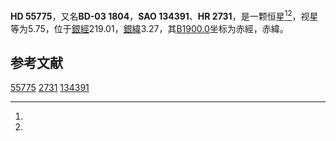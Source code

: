 {{Starbox begin
| name = HD 55775
}}
{{Starbox observe
| epoch = [[J2000.0|J2000.0]]
| constell = {{星座名待查}}<ref name=SIMBAD>{{cite web
 | url=http://simbad.u-strasbg.fr/simbad/sim-id?Ident=HR+2731
 | title =Pulsating variable Star
 | publisher=Centre de Données astronomiques de Strasbourg
 | work=SIMBAD
 | accessdate=2012-07-13}}</ref><ref name=DATA>{{cite web
 | url=http://vizier.u-strasbg.fr/viz-bin/VizieR-5?-out.add=.&-source=5050&-corr=PK=HR&-out.max=9999&HR=2731
 | title=VizieR Detailed Page
 | accessdate=2012-07-13
 | archive-date=2019-02-16
 | archive-url=https://web.archive.org/web/20190216114219/http://vizier.u-strasbg.fr/viz-bin/VizieR-5?-out.add=.&-source=5050&-corr=PK=HR&-out.max=9999&HR=2731
 | dead-url=no
 }}</ref>
| 星官 = 
| ra = {{RA|7|14|11}}<ref name=SIMBAD /><ref name=DATA />
| dec = {{DEC|-3|54|5}}<ref name=SIMBAD /><ref name=DATA />
| appmag_v = 5.75<ref name=SIMBAD /><ref name=DATA />
}}
{{Starbox character
| class = K5III<ref name=SIMBAD /><ref name=DATA />
| b-v = 1.58<ref name=SIMBAD /><ref name=DATA />
| u-b = 1.89<ref name=SIMBAD /><ref name=DATA />
| r-i = <ref name=SIMBAD /><ref name=DATA />
| variable = 
}}
{{Starbox astrometry
| radial_v = 1.89
| prop_mo_ra = 22
| parallax = 
| p_error = 
}}
{{Starbox catalog
| names =BD-03 1804，[[SAO星表|SAO]] 134391，[[HD星表|HD]] 55775，[[HR星表|HR]] 2731}}
{{Starbox reference |Simbad=HR+2731}}
{{Starbox end}}

'''HD 55775'''，又名'''BD-03 1804'''，'''SAO 134391'''、'''HR 2731'''，是一颗恒星<ref name=SIMBAD /><ref name=DATA />，视星等为5.75，位于[[銀道座標系|銀經]]219.01，[[銀道座標系|銀緯]]3.27，其[[B1900.0|B1900.0]]坐标为赤經{{RA|7|9|12.2}}，赤緯{{DEC|-3|3.27|49}}。

== 参考文献 ==
{{reflist}}

{{star-stub}}

[[Category:HD和HDE天體|55775]]
[[Category:HR天體|2731]]
[[Category:SAO天體|134391]]